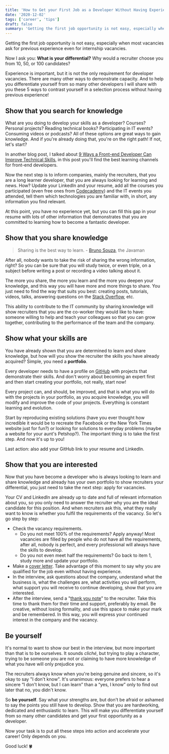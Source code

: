 ```yaml
---
title: 'How to Get your First Job as a Developer Without Having Experience'
date: '2020-12-02'
tags: ['career', 'tips']
draft: false
summary: 'Getting the first job opportunity is not easy, especially when most vacancies ask for previous experience even for internship vacancies. Experience is important, but it is not the only requirement for developer vacancies. There are many other ways to demonstrate capacity. And to help you differentiate yourself from so many other developers I will share with you these 5 ways to contrast yourself in a selection process without having previous experience!'
---
```


Getting the first job opportunity is not easy, especially when most vacancies ask for previous experience even for internship vacancies.

Now I ask you: **What is your differential?** Why would a recruiter choose you from 10, 50, or 100 candidates?

Experience is important, but it is not the only requirement for developer vacancies. There are many other ways to demonstrate capacity. And to help you differentiate yourself from so many other developers I will share with you these 5 ways to contrast yourself in a selection process without having previous experience!

## Show that you search for knowledge

What are you doing to develop your skills as a developer? Courses? Personal projects? Reading technical books? Participating in IT events? Consuming videos or podcasts? All of these options are great ways to gain knowledge. And if you're already doing that, you're on the right path! If not, let's start?

In another blog post, I talked about [9 Ways a Front-end Developer Can Improve Technical Skills](https://www.tatianeaguirres.com/blog/tips/9-ways-a-front-end-developer-can-improve-technical-skills), in this post you'll find the best learning channels for front-end developers.

Now the next step is to inform companies, mainly the recruiters, that you are a long learner developer, that you are always looking for learning and news. How? Update your LinkedIn and your resume, add all the courses you participated (even free ones from [Codecademy](https://www.codecademy.com/)) and the IT events you attended, tell them which technologies you are familiar with, in short, any information you find relevant.

At this point, you have no experience yet, but you can fill this gap in your resume with lots of other information that demonstrates that you are committed to learning how to become a fantastic developer.

## Show that you share knowledge

> Sharing is the best way to learn. - [Bruno Souza](https://twitter.com/brjavaman), the Javaman

After all, nobody wants to take the risk of sharing the wrong information, right? So you can be sure that you will study twice, or even triple, on a subject before writing a post or recording a video talking about it.

The more you share, the more you learn and the more you deepen your knowledge, and this way you will have more and more things to share. You just need to find the way that suits you best: creating posts, tutorials, videos, talks, answering questions on the [Stack Overflow](https://stackoverflow.com/), etc.

This ability to contribute to the IT community by sharing knowledge will show recruiters that you are the co-worker they would like to have: someone willing to help and teach your colleagues so that you can grow together, contributing to the performance of the team and the company.

## Show what your skills are

You have already shown that you are determined to learn and share knowledge, but how will you show the recruiter the skills you have already acquired? Simple, you need a **portfolio**.

Every developer needs to have a profile on [GitHub](http://github.com/) with projects that demonstrate their skills. And don't worry about becoming an expert first and then start creating your portfolio, not really, start now!

Every project can, and should, be improved, and that is what you will do with the projects in your portfolio, as you acquire knowledge, you will modify and improve the code of your projects. Everything is constant learning and evolution.

Start by reproducing existing solutions (have you ever thought how incredible it would be to recreate the Facebook or the New York Times website just for fun?) or looking for solutions to everyday problems (maybe a website for your aunt's Petshop?). The important thing is to take the first step. And now it's up to you!

Last action: also add your GitHub link to your resume and LinkedIn.

## Show that you are interested

Now that you have become a developer who is always looking to learn and share knowledge and already has your own portfolio to show recruiters your differential, you just need to take the next step: apply for vacancies.

Your CV and LinkedIn are already up to date and full of relevant information about you, so you only need to answer the recruiter why you are the ideal candidate for this position. And when recruiters ask this, what they really want to know is whether you fulfil the requirements of the vacancy. So let's go step by step:

- Check the vacancy requirements.
  - Do you not meet 100% of the requirements? Apply anyway! Most vacancies are filled by people who do not have all the requirements, after all, nobody is perfect, and every professional will always have the skills to develop.
  - Do you not even meet half the requirements? Go back to item 1, study more and update your portfolio.
- Make a [cover letter](https://www.glassdoor.com/blog/guide/how-to-write-a-cover-letter/). Take advantage of this moment to say why you are qualified for the job even without having experience.
- In the interview, ask questions about the company, understand what the business is, what the challenges are, what activities you will perform, what support you will receive to continue developing, show that you are interested.
- After the interview, send a "[thank you note](https://bettsrecruiting.com/blog/3-musts-for-the-perfect-post-interview-thank-you/)" to the recruiter. Take this time to thank them for their time and support, preferably by email. Be creative, without losing formality, and use this space to make your mark and be remembered. In this way, you will express your continued interest in the company and the vacancy.

## Be yourself

It's normal to want to show our best in the interview, but more important than that is to be ourselves. It sounds _cliché_, but trying to play a character, trying to be someone you are not or claiming to have more knowledge of what you have will only prejudice you.

The recruiters always know when you're being genuine and sincere, so it's okay to say "I don't know". It's unanimous: everyone prefers to hear a sincere “I don't know, but I can learn” than a “yes, I know” only to find out later that no, you didn't know.

So **be yourself**. Say what your strengths are, but don't be afraid or ashamed to say the points you still have to develop. Show that you are hardworking, dedicated and enthusiastic to learn. This will make you differentiate yourself from so many other candidates and get your first opportunity as a developer.

Now your task is to put all these steps into action and accelerate your career! Only depends on you.

Good luck! 🍀

